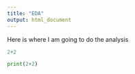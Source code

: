 ```yaml
---
title: "EDA"
output: html_document
---
```


Here is where I am going to do the analysis

```r
2+2
```

```python
print(2+2)
```

